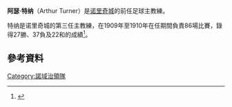 {{noteTA
|G1=EPL
|G2=football
}}

'''阿瑟·特纳'''（Arthur Turner）是[[诺里奇城足球俱乐部|诺里奇城]]的前任足球主教練。

特纳是诺里奇城的第三任主教練，在1909年至1910年在任期間負責86場比賽，錄得27勝、37負及22和的成績<ref>{{Cite web
| url = http://www.edp24.co.uk/Content/Sport/CanaryCentenary/Managers.asp
| title = 诺里奇城主教練的歷史
| publisher = [[諾福克東方日報|諾福克東方日報]]
| accessdate = 2008-03-10
| deadurl = yes
| archiveurl = https://web.archive.org/web/20041212070648/http://www.edp24.co.uk/Content/Sport/CanaryCentenary/Managers.asp
| archivedate = 2004-12-12
}}</ref>。

== 參考資料 ==

{{reflist}}

{{UK-bio-stub}}
{{soccer-bio-stub}}
{{諾域治足球會歷任主教練}}

[[Category:諾域治領隊|Category:諾域治領隊]]